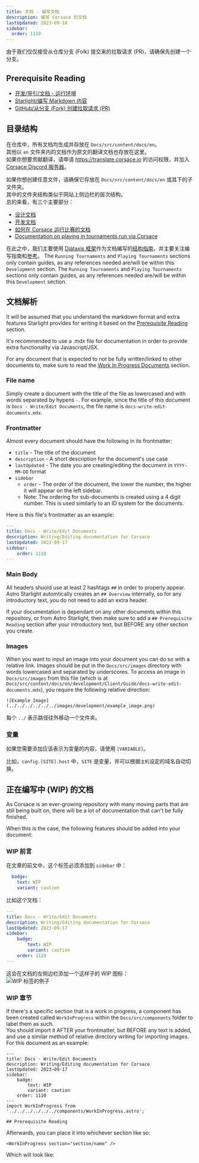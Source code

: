 ```yaml
---
title: 文档 - 编写文档
description: 编写 Corsace 的文档
lastUpdated: 2023-09-18
sidebar:
  order: 1110
---
```



由于我们仅仅接受从仓库分支 (Folk) 提交来的拉取请求 (PR)，请确保先创建一个分支。

## Prerequisite Reading

* [开发/导引/文档 - 运行环境](../docs-running-environment)
* [Starlight/编写 Markdown 内容](https://starlight.astro.build/guides/authoring-content/)
* [GitHub/从分支 (Fork) 创建拉取请求 (PR)](https://docs.github.com/en/pull-requests/collaborating-with-pull-requests/proposing-changes-to-your-work-with-pull-requests/creating-a-pull-request-from-a-fork)

## 目录结构

在仓库中，所有文档均生成并存放在 `Docs/src/content/docs/en`。\
其他以 `en` 文件夹内的文档作为原文的翻译文档也存放在这里。\
如果你想要贡献翻译，请申请 https://translate.corsace.io 的访问权限，并加入 [Corsace Discord 服务器](https://discord.gg/Z6vEMsr)。

如果你想创建任意文件，请确保它存放在 `Docs/src/content/docs/en` 或其下的子文件夹。\
其中的文件夹结构类似于网站上侧边栏的层次结构。\
总的来看，有三个主要部分：

* [设计文档](design)
* [开发文档](development)
* [如何在 Corsace 运行比赛的文档](tournaments)
* [Documentation on playing in tournaments run via Corsace](../../../../tournament_play)

在此之中，我们主要使用 [Diátaxis 框架](https://diataxis.fr/)作为文档编写的[结构指南](https://diataxis.fr/how-to-guides/)，并主要关注编写指南和[参考](https://diataxis.fr/reference/)。 The `Running Tournaments` and `Playing Tournaments` sections only contain guides, as any references needed are/will be within this `Development` section. The `Running Tournaments` and `Playing Tournaments` sections only contain guides, as any references needed are/will be within this `Development` section.

## 文档解析

It will be assumed that you understand the markdown format and extra features Starlight provides for writing it based on the [Prerequisite Reading](#prerequisite-reading) section.

It's recommended to use a .mdx file for documentation in order to provide extra functionality via Javascript/JSX.

For any document that is expected to not be fully written/linked to other documents to, make sure to read the [Work In Progress Documents](#work-in-progress-documents) section.

### File name

Simply create a document with the title of the file as lowercased and with words separated by hypens `-`.
For example, since the title of this document is `Docs - Write/Edit Documents`, the file name is `docs-write-edit-documents.mdx`.

### Frontmatter

Almost every document should have the following in its frontmatter:

* `title` - The title of the document
* `description` - A short description for the document's use case
* `lastUpdated` - The date you are creating/editing the document in `YYYY-MM-DD` format
* `sidebar`
  * `order` - The order of the document, the lower the number, the higher it will appear on the left sidebar.
  * Note: The ordering for sub-documents is created using a 4 digit number. This is used similarly to an ID system for the documents.

Here is this file's frontmatter as an example:

```yml
---
title: Docs - Write/Edit Documents
description: Writing/Editing documentation for Corsace
lastUpdated: 2023-09-17
sidebar:
    order: 1110
---
```

### Main Body

All headers shuold use at least 2 hashtags `##` in order to properly appear.\
Astro Starlight automtically creates an `## Overview` internally, so for any introductory text, you do not need to add an extra header.

If your documentation is dependant on any other documents within this repository, or from Astro Starlight, then make sure to add a `## Prerequisite Reading` section after your introductory text, but BEFORE any other section you create.

### Images

When you want to input an image into your document you can do so with a relative link. Images should be put in the `Docs/src/images` directory with words lowercased and separated by underscores.
To access an image in `Docs/src/images` from this file (which is at `Docs/src/content/docs/en/development/Client/Guide/docs-write-edit-documents.mdx`), you require the following relative direction:

```mdx
![Example Image](../../../../../../images/development/example_image.png)
```

每个 `../` 表示路径往外移动一个文件夹。

### 变量

如果您需要添加应该表示为变量的内容，请使用 `[VARIABLE]`。

比如，`config.[SITE].host` 中，`SITE` 是变量，并可以根据`主机`设定的域名自动切换。

## 正在编写中 (WIP) 的文档

As Corsace is an ever-growing repository with many moving parts that are still being built on, there will be a lot of documentation that can't be fully finished.

When this is the case, the following features should be added into your document:

### WIP 前言

在文章的前文中，这个标签必须添加到 `sidebar` 中：

```yml
  badge:
    text: WIP
    variant: caution
```

比如这个文档：

```yml
---
title: Docs - Write/Edit Documents
description: Writing/Editing documentation for Corsace
lastUpdated: 2023-09-17
sidebar:
    badge:
        text: WIP
        variant: caution
    order: 1110
---
```

这会在文档的左侧边栏添加一个这样子的 WIP 图标：\
![WIP 标签的例子](../../../../../../images/development/wip_example.png)

### WIP 章节

If there's a specific section that is a work in progress, a component has been created called `WorkInProgress` within the `Docs/src/components` folder to label them as such.\
You should import it AFTER your frontmatter, but BEFORE any text is added, and use a similar method of relative directory writing for importing images.\
For this document as an example:

```mdx
---
title: Docs - Write/Edit Documents
description: Writing/Editing documentation for Corsace
lastUpdated: 2023-09-17
sidebar:
    badge:
        text: WIP
        variant: caution
    order: 1110
---
import WorkInProgress from '../../../../../../components/WorkInProgress.astro';

## Prerequisite Reading
```

Afterwards, you can place it into whichever section like so:

```mdx
<WorkInProgress section="section/name" />
```

Which will look like:

<WorkInProgress section="section/name" />
